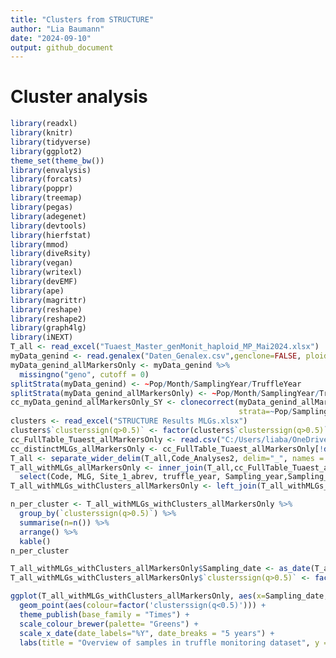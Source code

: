 ```yaml
---
title: "Clusters from STRUCTURE"
author: "Lia Baumann"
date: "2024-09-10"
output: github_document
---
```


# Cluster analysis

```r
library(readxl)
library(knitr)
library(tidyverse)
library(ggplot2)
theme_set(theme_bw())
library(envalysis)
library(forcats)
library(poppr)
library(treemap)
library(pegas)
library(adegenet)
library(devtools)
library(hierfstat)
library(mmod)
library(diveRsity)
library(vegan)
library(writexl)
library(devEMF)
library(ape)
library(magrittr)
library(reshape)
library(reshape2)
library(graph4lg)
library(iNEXT)
T_all <- read_excel("Tuaest_Master_genMonit_haploid_MP_Mai2024.xlsx")
myData_genind <- read.genalex("Daten_Genalex.csv",genclone=FALSE, ploidy=1)
myData_genind_allMarkersOnly <- myData_genind %>%
  missingno("geno", cutoff = 0)
splitStrata(myData_genind) <- ~Pop/Month/SamplingYear/TruffleYear
splitStrata(myData_genind_allMarkersOnly) <- ~Pop/Month/SamplingYear/TruffleYear
cc_myData_genind_allMarkersOnly_SY <- clonecorrect(myData_genind_allMarkersOnly,
                                                   strata=~Pop/SamplingYear)
clusters <- read_excel("STRUCTURE Results MLGs.xlsx")
clusters$`clusterssign(q>0.5)` <- factor(clusters$`clusterssign(q>0.5)`)
cc_FullTable_Tuaest_allMarkersOnly <- read.csv("C:/Users/liaba/OneDrive - Eidg. Forschungsanstalt WSL/R/truffles/cc_TUAEST_ALLMARKERSONLY_HWE.csv")
cc_distinctMLGs_allMarkersOnly <- cc_FullTable_Tuaest_allMarkersOnly[!duplicated(cc_FullTable_Tuaest_allMarkersOnly$MLG), ]
T_all <- separate_wider_delim(T_all,Code_Analyses2, delim="_", names = c("Code","Yr"))
T_all_withMLGs_allMarkersOnly <- inner_join(T_all,cc_FullTable_Tuaest_allMarkersOnly,by=c("Code"="Sample")) %>%
  select(Code, MLG, Site_1_abrev, truffle_year, Sampling_year,Sampling_date)
T_all_withMLGs_withClusters_allMarkersOnly <- left_join(T_all_withMLGs_allMarkersOnly,clusters,by=c("MLG"="MLG_ID"))
```

```r
n_per_cluster <- T_all_withMLGs_withClusters_allMarkersOnly %>%
  group_by(`clusterssign(q>0.5)`) %>%
  summarise(n=n()) %>%
  arrange() %>%
  kable()
n_per_cluster

T_all_withMLGs_withClusters_allMarkersOnly$Sampling_date <- as_date(T_all_withMLGs_withClusters_allMarkersOnly$Sampling_date)
T_all_withMLGs_withClusters_allMarkersOnly$`clusterssign(q>0.5)` <- factor(T_all_withMLGs_withClusters_allMarkersOnly$`clusterssign(q>0.5)`, ordered=TRUE, levels = c("cluster1","cluster2","cluster3","cluster4","cluster5","cluster6","mixed"))

ggplot(T_all_withMLGs_withClusters_allMarkersOnly, aes(x=Sampling_date, y= fct_rev(Site_1_abrev))) +
  geom_point(aes(colour=factor('clusterssign(q<0.5)'))) +
  theme_publish(base_family = "Times") +
  scale_colour_brewer(palette= "Greens") +
  scale_x_date(date_labels="%Y", date_breaks = "5 years") +
  labs(title = "Overview of samples in truffle monitoring dataset", y = "Sampling site abbreviation", x ="Sampling date", colour="Genetic cluster")
```